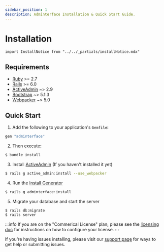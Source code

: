 ```yaml
---
sidebar_position: 1
description: Adminterface Installation & Quick Start Guide.
---
```


# Installation
````mdx-code-block
import InstallNotice from "../../_partials/installNotice.mdx"
````

## Requirements
- [Ruby](https://www.ruby-lang.org/en/) >= 2.7
- [Rails](http://rubyonrails.org/) >= 6.0
- [ActiveAdmin](https://github.com/activeadmin/activeadmin) ~> 2.9
- [Bootstrap](https://getbootstrap.com/) ~> 5.1.3
- [Webpacker](https://github.com/rails/webpacker) ~> 5.0

## Quick Start
1. Add the following to your application's `Gemfile`:
  ```ruby title=Gemfile
  gem "adminterface"
  ```

2. Then execute:
  ```bash
  $ bundle install
  ```

3. Install [ActiveAdmin] (If you haven't installed it yet)
  ```bash
  $ rails g active_admin:install --use_webpacker
  ```

4. Run the [Install Generator](/docs/start/cli#install)
  <InstallNotice />

  ```bash
  $ rails g adminterface:install
  ```

5. Migrate your database and start the server
  ```bash
  $ rails db:migrate
  $ rails server
  ```

:::info
If you are on the "Commerical License" plan, please see the [licensing doc](/docs/start/licensing) for instructions on how to configure your license.
:::

If you're having issues installing, please visit our [support page](/community/support) for ways to get help or submitting issues.

[ActiveAdmin]: https://activeadmin.info